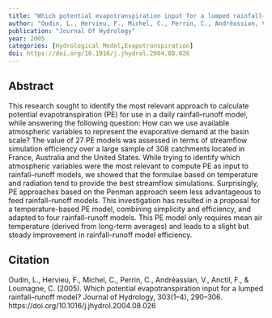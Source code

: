 ```yaml
---
title: "Which potential evapotranspiration input for a lumped rainfall–runoff model?"
author: "Oudin, L., Hervieu, F., Michel, C., Perrin, C., Andréassian, V., Anctil, F., Loumagne, C."
publication: "Journal Of Hydrology"
year: 2005
categories: [Hydrological Model,Evapotranspiration]
doi: https://doi.org/10.1016/j.jhydrol.2004.08.026
---
```


## Abstract

This research sought to identify the most relevant approach to calculate potential evapotranspiration (PE) for use in a daily rainfall–runoff model, while answering the following question: How can we use available atmospheric variables to represent the evaporative demand at the basin scale? The value of 27 PE models was assessed in terms of streamflow simulation efficiency over a large sample of 308 catchments located in France, Australia and the United States. While trying to identify which atmospheric variables were the most relevant to compute PE as input to rainfall–runoff models, we showed that the formulae based on temperature and radiation tend to provide the best streamflow simulations. Surprisingly, PE approaches based on the Penman approach seem less advantageous to feed rainfall–runoff models. This investigation has resulted in a proposal for a temperature-based PE model, combining simplicity and efficiency, and adapted to four rainfall–runoff models. This PE model only requires mean air temperature (derived from long-term averages) and leads to a slight but steady improvement in rainfall–runoff model efficiency.

## Citation

Oudin, L., Hervieu, F., Michel, C., Perrin, C., Andréassian, V., Anctil, F., & Loumagne, C. (2005). Which potential evapotranspiration input for a lumped rainfall–runoff model? Journal of Hydrology, 303(1–4), 290–306. https://doi.org/10.1016/j.jhydrol.2004.08.026
